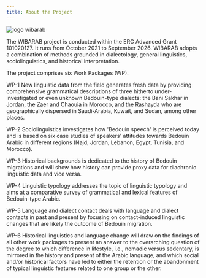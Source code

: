 ```yaml
---
title: About the Project
---
```


![logo wibarab](/assets/cms/images/wibarab_logo.png)

The WIBARAB project is conducted within the ERC Advanced Grant 101020127. It runs from October 2021
to September 2026. WIBARAB adopts a combination of methods grounded in dialectology, general
linguistics, sociolinguistics, and historical interpretation.

The project comprises six Work Packages (WP):

WP-1 New linguistic data from the field generates fresh data by providing comprehensive grammatical
descriptions of three hitherto under-investigated or even unknown Bedouin-type dialects: the Bani
Sakhar in Jordan, the Zaer and Chaouia in Morocco, and the Rashayda who are geographically dispersed
in Saudi-Arabia, Kuwait, and Sudan, among other places.

WP-2 Sociolinguistics investigates how 'Bedouin speech' is perceived today and is based on six case
studies of speakers' attitudes towards Bedouin Arabic in different regions (Najd, Jordan, Lebanon,
Egypt, Tunisia, and Morocco).

WP-3 Historical backgrounds is dedicated to the history of Bedouin migrations and will show how
history can provide proxy data for diachronic linguistic data and vice versa.

WP-4 Linguistic typology addresses the topic of linguistic typology and aims at a comparative survey
of grammatical and lexical features of Bedouin-type Arabic.

WP-5 Language and dialect contact deals with language and dialect contacts in past and present by
focusing on contact-induced linguistic changes that are likely the outcome of Bedouin migration.

WP-6 Historical linguistics and language change will draw on the findings of all other work packages
to present an answer to the overarching question of the degree to which difference in lifestyle,
i.e., nomadic versus sedentary, is mirrored in the history and present of the Arabic language, and
which social and/or historical factors have led to either the retention or the abandonment of
typical linguistic features related to one group or the other.
